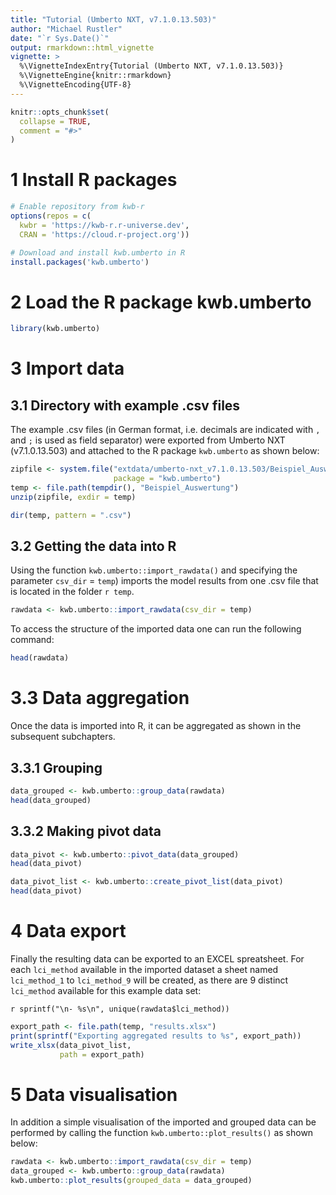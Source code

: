 ```yaml
---
title: "Tutorial (Umberto NXT, v7.1.0.13.503)"
author: "Michael Rustler"
date: "`r Sys.Date()`"
output: rmarkdown::html_vignette
vignette: >
  %\VignetteIndexEntry{Tutorial (Umberto NXT, v7.1.0.13.503)}
  %\VignetteEngine{knitr::rmarkdown}
  %\VignetteEncoding{UTF-8}
---
```


```r
knitr::opts_chunk$set(
  collapse = TRUE,
  comment = "#>"
)
```

# 1 Install R packages

```r
# Enable repository from kwb-r
options(repos = c(
  kwbr = 'https://kwb-r.r-universe.dev',
  CRAN = 'https://cloud.r-project.org'))

# Download and install kwb.umberto in R
install.packages('kwb.umberto')
```

# 2 Load the R package kwb.umberto

```r
library(kwb.umberto)
```

# 3 Import data   

## 3.1 Directory with example .csv files 

The example .csv files (in German format, i.e. decimals are indicated with `,` 
and `;` is used as field separator) were exported from Umberto NXT (v7.1.0.13.503) 
and attached to the R package `kwb.umberto` as shown below:

```r
zipfile <- system.file("extdata/umberto-nxt_v7.1.0.13.503/Beispiel_Auswertung.zip", 
                       package = "kwb.umberto")
temp <- file.path(tempdir(), "Beispiel_Auswertung")
unzip(zipfile, exdir = temp)

dir(temp, pattern = ".csv")
```

## 3.2 Getting the data into R 

Using the function `kwb.umberto::import_rawdata()` and specifying the parameter 
`csv_dir` =  `temp`) imports the model results from one .csv file 
that is located in the folder `r temp`.  

```r
rawdata <- kwb.umberto::import_rawdata(csv_dir = temp)
```

To access the structure of the imported data one can run the following command: 

```r
head(rawdata)
```

# 3.3 Data aggregation

Once the data is imported into R, it can be aggregated as shown in the subsequent
subchapters.

## 3.3.1 Grouping

```r
data_grouped <- kwb.umberto::group_data(rawdata)
head(data_grouped)
```

## 3.3.2 Making pivot data
```r
data_pivot <- kwb.umberto::pivot_data(data_grouped)
head(data_pivot)
```

```r
data_pivot_list <- kwb.umberto::create_pivot_list(data_pivot)
head(data_pivot)
```

# 4 Data export

Finally the resulting data can be exported to an EXCEL spreatsheet. For each 
`lci_method` available in the imported dataset a sheet named `lci_method_1` to 
`lci_method_9` will be created, as there are 9 distinct `lci_method` available 
for this example data set: 

`r sprintf("\n- %s\n", unique(rawdata$lci_method))`


```r
export_path <- file.path(temp, "results.xlsx")
print(sprintf("Exporting aggregated results to %s", export_path))
write_xlsx(data_pivot_list, 
           path = export_path)
```           

# 5 Data visualisation

In addition a simple visualisation of the imported and grouped data can 
be performed by calling the function `kwb.umberto::plot_results()` as shown below:

```r
rawdata <- kwb.umberto::import_rawdata(csv_dir = temp)
data_grouped <- kwb.umberto::group_data(rawdata)
kwb.umberto::plot_results(grouped_data = data_grouped)
```

